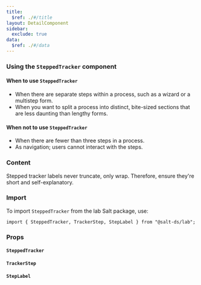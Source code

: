 ```yaml
---
title:
  $ref: ./#/title
layout: DetailComponent
sidebar:
  exclude: true
data:
  $ref: ./#/data
---
```


### Using the `SteppedTracker` component

#### When to use `SteppedTracker`

- When there are separate steps within a process, such as a wizard or a multistep form.
- When you want to split a process into distinct, bite-sized sections that are less daunting than lengthy forms.

#### When not to use `SteppedTracker`

- When there are fewer than three steps in a process.
- As navigation; users cannot interact with the steps.

### Content

Stepped tracker labels never truncate, only wrap. Therefore, ensure they're short and self-explanatory.

### Import

To import `SteppedTracker` from the lab Salt package, use:

```
import { SteppedTracker, TrackerStep, StepLabel } from "@salt-ds/lab";
```

### Props

#### `SteppedTracker`

<PropsTable packageName="lab" componentName="SteppedTracker" />

#### `TrackerStep`

<PropsTable packageName="lab" componentName="TrackerStep" />

#### `StepLabel`

<PropsTable packageName="lab" componentName="StepLabel" />
